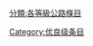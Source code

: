 {{catmore1|[[Wikipedia:公路专题|Wikipedia:公路专题]]}}
{{Articles by Quality|topic=公路|project=公路|format=TOC}}
{{emptycat}}

[[分類:各等級公路條目|分類:各等級公路條目]]
[[Category:优良级条目|Category:优良级条目]]